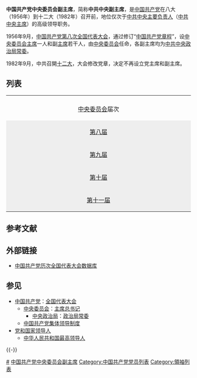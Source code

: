 {{中国共产党项目}}

'''中国共产党中央委员会副主席'''，简称'''中共中央副主席'''，是[[中国共产党|中国共产党]]在八大（1956年）到十二大（1982年）召开前，地位仅次于[[中共中央主要负责人|中共中央主要负责人]]（[[中共中央主席|中共中央主席]]）的高级领导职务。

1956年9月，[[中国共产党|中国共产党]][[中国共产党第八次全国代表大会|第八次全国代表大会]]，通过修订“[[中国共产党章程|中国共产党章程]]”，设[[中国共产党中央委员会主席|中央委员会主席]]一人和副[[主席|主席]]若干人，由[[中国共产党中央委员会|中央委员会]]任命，各副主席均为[[中共中央政治局常委|中共中央政治局常委]]。

1982年9月，中共召開[[中国共产党第十二次全国代表大会|十二大]]，大会修改党章，决定不再设立党主席和副主席。

== 列表 ==
{| class="wikitable"
|-
|colspan=8 align="center" bgcolor="#CCCCFF" |
|-
! rowspan=2 width=5%  | [[中国共产党中央委员会|中央委员会]]届次
! rowspan=2 width=10% | 肖像
! rowspan=2 width=10% | 姓名
! colspan=2 width=85% | 任职时期
! rowspan=2 width=15% | 主席
! rowspan=2 width=20% | 备注
|-
!width="15%" align ="center"|上任时间|| width="15%" align ="center"|卸任时间
|-
!rowspan=5 style="background: #eee"|[[中国共产党第八届中央委员会|第八届]]
|align="center"|[[File:LiuShaoqi_Colour.jpg|80px]]
|align="center"|[[刘少奇|刘少奇]]
|1956年9月28日||1966年8月12日
!rowspan=5 |[[file:Mao_Zedong_portrait.jpg|100px]]<br>[[毛泽东|毛泽东]]
!rowspan=4 |任期至十一中全会为止
|-
|align="center"|[[File:Zhou_Enlai_MeiyuanXincun17_Nanjing_1946.jpg|80px]]
|align="center"|[[周恩来|周恩来]]
|1956年9月28日||1966年8月12日
|-
|align="center"|[[File:Zhu_De.jpg|80px]]
|align="center"|[[朱德|朱德]]
|1956年9月28日||1966年8月12日
|-
|align="center"|[[File:1959_Chen_Yun.jpg|80px]]
|align="center"|[[陈云|陈云]]
|1956年9月28日||1966年8月12日
|-
|align="center"|[[File:Lin_Biao.jpg|80px]]
|align="center"|[[林彪|林彪]]
|1958年5月25日||1969年4月28日
|五中全会增补，十一中全会后成为唯一的副主席
|-
!rowspan=1 style="background: #eee"|[[中国共产党第九届中央委员会|第九届]]
|align="center"|[[File:Lin_Biao.jpg|80px]]
|align="center"|[[林彪|林彪]]
|1969年4月28日||1971年9月13日
!rowspan=1 |[[file:Mao_Zedong_portrait.jpg|100px]]<br>[[毛泽东|毛泽东]]
|党内唯一的副主席，出逃时堕机身亡，后被开除党籍
|-
!rowspan=7 style="background: #eee"|[[中国共产党第十届中央委员会|第十届]]
|align="center"|[[File:Hua_Guofeng-1.jpg|80px]]
|align="center"|[[华国锋|华国锋]]
|1976年4月7日||1976年10月7日
!rowspan=7 |[[file:Mao_Zedong_portrait.jpg|100px]]<br>[[毛泽东|毛泽东]]<br />↓<br />[[File:Hua_Guofeng-1.jpg|100px]]<br>[[华国锋|华国锋]]
|[[中共中央政治局|中央政治局]]会议上增补为“第一副主席”
|-
|align="center"|[[File:Zhou_Enlai_MeiyuanXincun17_Nanjing_1946.jpg|80px]]
|align="center"|[[周恩来|周恩来]]
|1973年8月30日||1976年1月8日
|任内病逝
|-
|align="center"|[[File:Wanghongwen.jpg|80px]]
|align="center"|[[王洪文|王洪文]]
|1973年8月30日||1976年10月7日
|“[[四人帮|四人帮]]”成员，后被开除职务及党籍
|-
|align="center"|[[File:Kang_Seng_in_Yan'an.jpg|80px]]
|align="center"|[[康生|康生]]
|1973年8月30日||1975年12月16日
|任内病逝，后被开除党籍
|-
|align="center"|[[File:Ye_Jianying.jpg|80px]]
|align="center"|[[叶剑英|叶剑英]]
|1973年8月30日||1982年9月12日
|1976年10月至1977年7月期间，是党内唯一副主席
|-
|align="center"|[[File:Lidesheng.jpg|80px]]
|align="center"|[[李德生_(1916年)|李德生]]
|1973年8月30日||1975年1月10日
|二中全会请辞
|-
|align="center"|[[File:DengXiaoping.jpg|80px]]
|align="center"|[[邓小平|邓小平]]
|1975年1月10日<hr />1977年7月21日||1976年4月7日<hr />1977年8月19日
|二中全会增补，后因[[四五天安门事件|四五天安门事件]]被免去职务，三中全会复职
|-
!rowspan=7 style="background: #eee"|[[中国共产党第十一届中央委员会|第十一届]]
|align="center"|[[File:Ye_Jianying.jpg|80px]]
|align="center"|[[叶剑英|叶剑英]]
|1977年8月19日||1982年9月11日
!rowspan=7 |<!-- 注释出：[[File:Hua-guofeng.jpg|100px]] --><br />[[华国锋|华国锋]]<br />↓<br /><br>[[胡耀邦|胡耀邦]]
!rowspan=3 |
|-
|align="center"|[[File:DengXiaoping.jpg|80px]]
|align="center"|[[邓小平|邓小平]]
|1977年8月19日||1982年9月12日
|-
|align="center"|[[File:Li_Xiannian_-_1974.jpg|80px]]
|align="center"|[[李先念|李先念]]
|1977年8月18日||1982年9月11日
|-
|align="center"|[[File:Wang_Dongxing.jpg|80px]]
|align="center"|[[汪东兴|汪东兴]]
|1977年8月18日||1980年2月29日
|五中全会请辞
|-
|align="center"|[[File:1959_Chen_Yun.jpg|80px]]
|align="center"|[[陈云|陈云]]
|1978年12月22日||1982年9月12日
|三中全会增补
|-
|align="center"|[[File:Zhao_Ziyang-1.jpg|80px]]
|align="center"|[[赵紫阳|赵紫阳]]
|1981年6月29日||1982年9月12日
|六中全会增补
|-
|align="center"|[[File:Hua_Guofeng-1.jpg|80px]]
|align="center"|[[华国锋|华国锋]]
|1981年6月29日||1982年9月12日
|六中全会增补
|}

==参考文献==
{{Reflist}}

==外部链接==
*[http://cpc.people.com.cn/GB/64162/64168/64559/index.html 中国共产党历次全国代表大会数据库]{{Wayback|url=http://cpc.people.com.cn/GB/64162/64168/64559/index.html |date=20071114135826 }}

== 参见 ==
{{Portal box|共产主义|中国共产党|中华人民共和国|人物}}
* [[中国共产党|中国共产党]]：[[中国共产党全国代表大会|全国代表大会]]
** [[中国共产党中央委员会|中央委员会]]：[[中国共产党中央委员会主席|主席]]{{to}}[[中国共产党中央委员会总书记|总书记]]
*** [[中国共产党中央政治局|中央政治局]]：[[中国共产党中央政治局常务委员会|政治局常委]]
** [[中国共产党集体领导制度|中国共产党集体领导制度]]
* [[党和国家领导人|党和国家领导人]]
** [[中华人民共和国最高领导人|中华人民共和国最高领导人]]

{{-}}
{{中国共产党中央委员会}}
{{中共中央政治局/常委}}

[[Category:中国共产党领导人|#]]
[[Category:中国共产党中央委员会副主席|]]
[[Category:中国共产党党员列表|Category:中国共产党党员列表]]
[[Category:領袖列表|Category:領袖列表]]